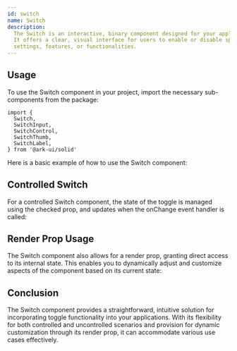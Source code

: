 ```yaml
---
id: switch
name: Switch
description:
  The Switch is an interactive, binary component designed for your applications.
  It offers a clear, visual interface for users to enable or disable specific
  settings, features, or functionalities.
---
```


## Usage

To use the Switch component in your project, import the necessary sub-components
from the package:

```tsx
import {
  Switch,
  SwitchInput,
  SwitchControl,
  SwitchThumb,
  SwitchLabel,
} from '@ark-ui/solid'
```

Here is a basic example of how to use the Switch component:

<Story name="Basic" />

## Controlled Switch

For a controlled Switch component, the state of the toggle is managed using the
checked prop, and updates when the onChange event handler is called:

<Story name="Controlled" />

## Render Prop Usage

The Switch component also allows for a render prop, granting direct access to
its internal state. This enables you to dynamically adjust and customize aspects
of the component based on its current state:

<Story name="RenderProp" />

## Conclusion

The Switch component provides a straightforward, intuitive solution for
incorporating toggle functionality into your applications. With its flexibility
for both controlled and uncontrolled scenarios and provision for dynamic
customization through its render prop, it can accommodate various use cases
effectively.
